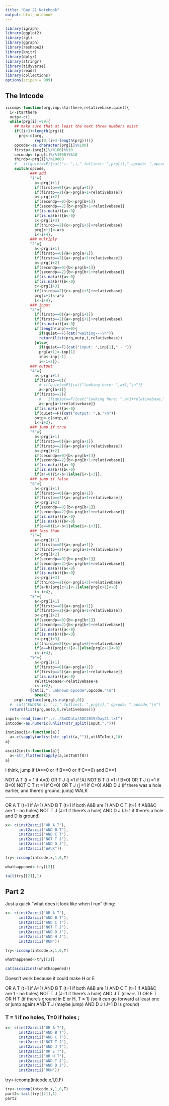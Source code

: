 ```yaml
---
title: "Day 21 Notebook"
output: html_notebook
---
```


```r
library(igraph)
library(ggplot2)
library(rgl)
library(ggraph)
library(reshape2)
library(knitr)
library(dplyr)
library(stringr)
library(tidyverse)
library(readr)
library(collections)
options(scipen = 999)
```


## The Intcode

```r
iccomp<-function(prg,inp,starthere,relativebase,quiet){
  i<-starthere
  outp<-c()
  while(prg[i]!=99){
    ## make sure that at least the next three numbers exist
    if((i+3)>length(prg)){
      prg<-c(prg,
             rep(0,(i+3-length(prg))))}
    opcode<-as.character(prg[i]%%100)
    firstp<-(prg[i]%/%100)%%10
    secondp<-(prg[i]%/%1000)%%10
    thirdp<-prg[i]%/%10000
    #   if(quiet==F){cat("i: ",i," fullinst: ",prg[i]," opcode: ",opcode,"\n")}
    switch(opcode,
           ### add
           "1"={
             a<-prg[i+1]
             if(firstp==0){a<-prg[a+1]}
             if(firstp==2){a<-prg[a+1+relativebase]}
             b<-prg[i+2]
             if(secondp==0){b<-prg[b+1]}
             if(secondp==2){b<-prg[b+1+relativebase]}
             if(is.na(a)){a<-0}
             if(is.na(b)){b<-0}
             c<-prg[i+3]
             if(thirdp==2){c<-prg[i+3]+relativebase}
             prg[c+1]<-a+b
             i<-i+4},
           ### multiply
           "2"={
             a<-prg[i+1]
             if(firstp==0){a<-prg[a+1]}
             if(firstp==2){a<-prg[a+1+relativebase]}
             b<-prg[i+2]
             if(secondp==0){b<-prg[b+1]}
             if(secondp==2){b<-prg[b+1+relativebase]}
             if(is.na(a)){a<-0}
             if(is.na(b)){b<-0}
             c<-prg[i+3]
             if(thirdp==2){c<-prg[i+3]+relativebase}
             prg[c+1]<-a*b
             i<-i+4},
           ### input
           "3"={
             if(firstp==0){a<-prg[i+1]}
             if(firstp==2){a<-prg[i+1]+relativebase}
             if(is.na(a)){a<-0}
             if(length(inp)==0){
               if(quiet==F){cat("waiting---\n")}
               return(list(prg,outp,i,relativebase))
             }else{
               if(quiet==F){cat("input: ",inp[1]," - ")}
               prg[a+1]<-inp[1]
               inp<-inp[-1]
               i<-i+2}},
           ### output
           "4"={
             a<-prg[i+1]
             if(firstp==0){
               # if(quiet==F){cat("looking here: ",a+1,"\n")}
               a<-prg[a+1]}
             if(firstp==2){
               #   if(quiet==F){cat("looking here: ",a+1+relativebase,"\n")}
               a<-prg[a+1+relativebase]}
             if(is.na(a)){a<-0}
             if(quiet==F){cat("output: ",a,"\n")}
             outp<-c(outp,a)
             i<-i+2},
           ### jump if true
           "5"={
             a<-prg[i+1]
             if(firstp==0){a<-prg[a+1]}
             if(firstp==2){a<-prg[a+1+relativebase]}
             b<-prg[i+2]
             if(secondp==0){b<-prg[b+1]}
             if(secondp==2){b<-prg[b+1+relativebase]}
             if(is.na(a)){a<-0}
             if(is.na(b)){b<-0}
             if(a!=0){i<-b+1}else{i<-i+3}},
           ### jump if false
           "6"={
             a<-prg[i+1]
             if(firstp==0){a<-prg[a+1]}
             if(firstp==2){a<-prg[a+1+relativebase]}
             b<-prg[i+2]
             if(secondp==0){b<-prg[b+1]}
             if(secondp==2){b<-prg[b+1+relativebase]}
             if(is.na(a)){a<-0}
             if(is.na(b)){b<-0}
             if(a==0){i<-b+1}else{i<-i+3}},
           ### less than
           "7"={
             a<-prg[i+1]
             if(firstp==0){a<-prg[a+1]}
             if(firstp==2){a<-prg[a+1+relativebase]}
             b<-prg[i+2]
             if(secondp==0){b<-prg[b+1]}
             if(secondp==2){b<-prg[b+1+relativebase]}
             if(is.na(a)){a<-0}
             if(is.na(b)){b<-0}
             c<-prg[i+3]
             if(thirdp==2){c<-prg[i+3]+relativebase}
             if(a<b){prg[c+1]<-1}else{prg[c+1]<-0}
             i<-i+4},
           "8"={
             a<-prg[i+1]
             if(firstp==0){a<-prg[a+1]}
             if(firstp==2){a<-prg[a+1+relativebase]}
             b<-prg[i+2]
             if(secondp==0){b<-prg[b+1]}
             if(secondp==2){b<-prg[b+1+relativebase]}
             if(is.na(a)){a<-0}
             if(is.na(b)){b<-0}
             c<-prg[i+3]
             if(thirdp==2){c<-prg[i+3]+relativebase}
             if(a==b){prg[c+1]<-1}else{prg[c+1]<-0}
             i<-i+4},
           "9"={
             a<-prg[i+1]
             if(firstp==0){a<-prg[a+1]}
             if(firstp==2){a<-prg[a+1+relativebase]}
             if(is.na(a)){a<-0}
             relativebase<-relativebase+a
             i<-i+2},
           {cat(i,": unknown opcode",opcode,"\n")
             break})
    prg<-replace(prg,is.na(prg),0)}
  #  cat("ENDING i: ",i," fullinst: ",prg[i]," opcode: ",opcode,"\n")
  return(list(prg,outp,0,relativebase))}
```


```r
input<-read_lines("../../AoCData/AOC2019/Day21.txt")
intcode<-as.numeric(unlist(str_split(input,",")))
```

```r
inst2ascii<-function(a){
  a<-c(sapply(unlist(str_split(a,"")),utf8ToInt),10)
a}
```


```r
ascii2inst<-function(a){
  a<-str_flatten(sapply(a,intToUtf8))
a}
```

I think, jump if (A==0 or if B==0 or if C==0) and D==1

NOT A T (t = 1 if A=0)
OR  T J (j =1 if !A)
NOT B T (t =1 if B=0)
OR  T J (j =1 if B=0)
NOT C T (t =1 if C=0)
OR  T J (j =1 if C=0)
AND D J (if there was a hole earlier, and there's ground, jump)
WALK

----------------
OR A T (t=1 if A=1)
AND B T (t=1 if both A&B are 1)
AND C T (t=1 if A&B&C are 1 - no holes)
NOT T J (J=1 if there's a hole)
AND D J (J=1 if there's a hole and D is ground)


```r
x<- c(inst2ascii("OR A T"),
      inst2ascii("AND B T"),
      inst2ascii("AND C T"),
      inst2ascii("NOT T J"),
      inst2ascii("AND D J"),
      inst2ascii("WALK"))
```


```r
try<-iccomp(intcode,x,1,0,T)
```

```r
whathappened<-try[[2]]
```

```r
tail(try[[2]],1)
```
## Part 2

Just a quick "what does it look like when I run" thing:


```r
x<- c(inst2ascii("OR A T"),
      inst2ascii("AND B T"),
      inst2ascii("AND C T"),
      inst2ascii("NOT T J"),
      inst2ascii("AND D J"),
      inst2ascii("AND H J"),
      inst2ascii("RUN"))
```



```r
try<-iccomp(intcode,x,1,0,T)
```


```r
whathappened<-try[[2]]
```

```r
cat(ascii2inst(whathappened))
```


Doesn't work because it could make H or E

OR A T (t=1 if A=1)
AND B T (t=1 if both A&B are 1)
AND C T (t=1 if A&B&C are 1 - no holes)
NOT T J (J=1 if there's a hole)
AND J T (clears T)
OR E T 
OR H T  (if there's ground in E or H, T = 1)  (so it can go forward at least one or jump again)
AND T J (maybe jump)
AND D J (J=1 D is ground)

### T = 1 if no holes, T=0 if holes ;

```r
x<- c(inst2ascii("OR A T"),
      inst2ascii("AND B T"),
      inst2ascii("AND C T"),
      inst2ascii("NOT T J"),
      inst2ascii("AND J T"),
      inst2ascii("OR E T"),
      inst2ascii("OR H T"),
      inst2ascii("AND T J"),
      inst2ascii("AND D J"),
      inst2ascii("RUN"))
```




try<-iccomp(intcode,x,1,0,F)

```r
try<-iccomp(intcode,x,1,0,T)
part2<-tail(try[[2]],1)
part2
```

